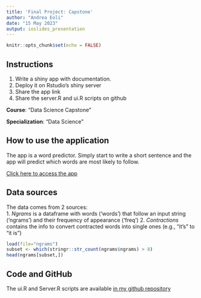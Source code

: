 ```yaml
---
title: 'Final Project: Capstone'
author: "Andrea Eoli"
date: "15 May 2023"
output: ioslides_presentation
---
```


```r
knitr::opts_chunk$set(echo = FALSE)
```

## Instructions

1. Write a shiny app with documentation.
2. Deploy it on Rstudio's shiny server
3. Share the app link
4. Share the server.R and ui.R scripts on github


**Course**: "Data Science Capstone"

**Specialization**: "Data Science"

## How to use the application

The app is a word predictor. Simply start to write a short sentence and the app will predict which words are most likely to follow.

[Click here to access the app](https://eolia.shinyapps.io/Week4_AE/)


## Data sources

The data comes from 2 sources:  
1. *Ngrams* is a dataframe with words ('words') that follow an input string ('ngrams') and their frequency of appearance ('freq')
2. *Contractions* contains the info to convert contracted words into single ones (e.g., "it's" to "it is")

```r
load(file="ngrams")
subset <- which(stringr::str_count(ngrams$ngrams) > 8)
head(ngrams[subset,])
```

## Code and GitHub
The ui.R and Server.R scripts are available [in my github repository](https://github.com/aeoli/DataScience_JHU_Coursera/tree/master/8.%20Developing%20data%20products/Week4_AE)
